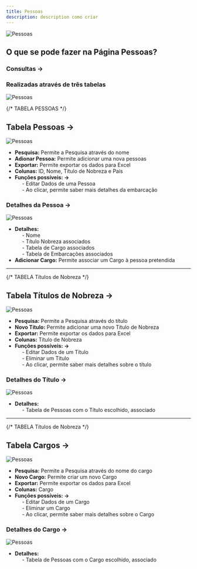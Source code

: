 ```yaml
---
title: Pessoas
description: description como criar
---
```


![Pessoas](./images/Pessoas.png "Pessoas")

## O que se pode fazer na Página Pessoas?

### Consultas ->

### Realizadas através de três tabelas

![Pessoas](./images/tabelas.png "Pessoas")

{/* TABELA PESSOAS */}

## Tabela Pessoas ->

![Pessoas](./images/table-pessoas.png "Pessoas")

- **Pesquisa:** Permite a Pesquisa através do nome
- **Adionar Pessoa:** Permite adicionar uma nova pessoas
- **Exportar:** Permite exportar os dados para Excel
- **Colunas:** ID, Nome, Título de Nobreza e País
- **Funções possíveis: ->**<br />
  &nbsp;&nbsp;&nbsp;&nbsp; - Editar Dados de uma Pessoa<br />
  &nbsp;&nbsp;&nbsp;&nbsp; - Ao clicar, permite saber mais detalhes da embarcação<br />

### Detalhes da Pessoa ->

![Pessoas](./images/menu-detalhes-pessoa.png "Pessoas")

- **Detalhes:**<br />
  &nbsp;&nbsp;&nbsp;&nbsp; - Nome<br />
  &nbsp;&nbsp;&nbsp;&nbsp; - Título Nobreza associados<br />
  &nbsp;&nbsp;&nbsp;&nbsp; - Tabela de Cargo associados<br />
  &nbsp;&nbsp;&nbsp;&nbsp; - Tabela de Embarcações associados<br />
- **Adicionar Cargo:** Permite associar um Cargo à pessoa pretendida<br />

---

{/* TABELA  Títulos de Nobreza */}

## Tabela Títulos de Nobreza ->

![Pessoas](./images/table-titulo-nobreza.png "Pessoas")

- **Pesquisa:** Permite a Pesquisa através do título
- **Novo Título:** Permite adicionar uma novo Título de Nobreza
- **Exportar:** Permite exportar os dados para Excel
- **Colunas:** Título de Nobreza
- **Funções possíveis: ->**<br />
  &nbsp;&nbsp;&nbsp;&nbsp; - Editar Dados de um Título<br />
  &nbsp;&nbsp;&nbsp;&nbsp; - Eliminar um Título<br />
  &nbsp;&nbsp;&nbsp;&nbsp; - Ao clicar, permite saber mais detalhes sobre o título<br />

### Detalhes do Título ->

![Pessoas](./images/menu-detalhes-titulo.png "Pessoas")

- **Detalhes:**<br />
  &nbsp;&nbsp;&nbsp;&nbsp; - Tabela de Pessoas com o Título escolhido, associado<br />

---

{/* TABELA  Títulos de Nobreza */}

## Tabela Cargos ->

![Pessoas](./images/table-cargos.png "Pessoas")

- **Pesquisa:** Permite a Pesquisa através do nome do cargo
- **Novo Cargo:** Permite criar um novo Cargo
- **Exportar:** Permite exportar os dados para Excel
- **Colunas:** Cargo
- **Funções possíveis: ->**<br />
  &nbsp;&nbsp;&nbsp;&nbsp; - Editar Dados de um Cargo<br />
  &nbsp;&nbsp;&nbsp;&nbsp; - Eliminar um Cargo<br />
  &nbsp;&nbsp;&nbsp;&nbsp; - Ao clicar, permite saber mais detalhes sobre o Cargo<br />

### Detalhes do Cargo ->

![Pessoas](./images/menu-detalhes-cargo.png "Pessoas")

- **Detalhes:**<br />
  &nbsp;&nbsp;&nbsp;&nbsp; - Tabela de Pessoas com o Cargo escolhido, associado<br />
